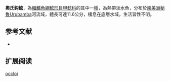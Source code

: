 {{Speciesbox
| name = 奧氏鈎鯰
| image = 
| image_width = 250px
| image_caption = 
| status = NE
| status_system = IUCN3.1
| genus = Ancistrus
| species = occloi
| authority = [[Eigenmann|Eigenmann]], 1928
| synonyms = 
}}

'''奧氏鈎鯰'''，為[[輻鰭魚綱|輻鰭魚綱]][[鯰形目|鯰形目]][[甲鯰科|甲鯰科]]的其中一[[種|種]]，為熱帶淡水魚，分布於[[南美洲|南美洲]][[秘魯|秘魯]]Urubamba河流域，體長可達11.6公分，棲息在底層水域，生活習性不明。

==参考文献==
*{{FishBase_species|genus=Ancistrus|species=occloi|year=2014|month=11}}

== 扩展阅读 ==
{{refbegin}}
{{wikispecies-inline|Ancistrus occloi|奧氏鈎鯰}}
{{refend}}
{{Taxonbar|from=Q6431264}}

[[Category:鈎鯰屬|occloi]]